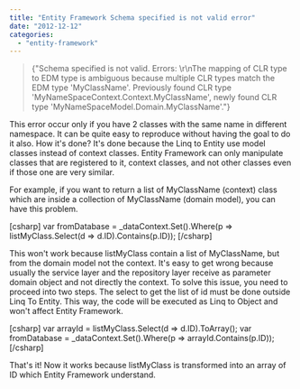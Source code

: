 ```yaml
---
title: "Entity Framework Schema specified is not valid error"
date: "2012-12-12"
categories: 
  - "entity-framework"
---
```


> {"Schema specified is not valid. Errors: \\r\\nThe mapping of CLR type to EDM type is ambiguous because multiple CLR types match the EDM type 'MyClassName'. Previously found CLR type 'MyNameSpaceContext.Context.MyClassName', newly found CLR type 'MyNameSpaceModel.Domain.MyClassName'."}

This error occur only if you have 2 classes with the same name in different namespace. It can be quite easy to reproduce without having the goal to do it also. How it's done? It's done because the Linq to Entity use model classes instead of context classes. Entity Framework can only manipulate classes that are registered to it, context classes, and not other classes even if those one are very similar.

For example, if you want to return a list of MyClassName (context) class which are inside a collection of MyClassName (domain model), you can have this problem.

\[csharp\] var fromDatabase = \_dataContext.Set<MyClassName>().Where(p => listMyClass.Select(d => d.ID).Contains(p.ID)); \[/csharp\]

This won't work because listMyClass contain a list of MyClassName, but from the domain model not the context. It's easy to get wrong because usually the service layer and the repository layer receive as parameter domain object and not directly the context. To solve this issue, you need to proceed into two steps. The select to get the list of id must be done outside Linq To Entity. This way, the code will be executed as Linq to Object and won't affect Entity Framework.

\[csharp\] var arrayId = listMyClass.Select(d => d.ID).ToArray(); var fromDatabase = \_dataContext.Set<MyClassName>().Where(p => arrayId.Contains(p.ID)); \[/csharp\]

That's it! Now it works because listMyClass is transformed into an array of ID which Entity Framework understand.
